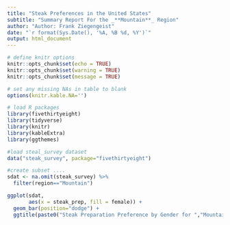 ```yaml
---
title: "Steak Preferences in the United States"
subtitle: "Summary Report For the _**Mountain**_ Region"
author: "Author: Frank Ziegengeist"
date: "`r format(Sys.Date(), '%A, %B %d, %Y')`"
output: html_document
---
```





```r
# define knitr options
knitr::opts_chunk$set(echo = TRUE)
knitr::opts_chunk$set(warning = TRUE)
knitr::opts_chunk$set(message = TRUE)

# set any missing NAs in table to blank
options(knitr.kable.NA='')

# load R packages
library(fivethirtyeight)
library(tidyverse)
library(knitr)
library(kableExtra)
library(ggthemes)

#load steal_survey dataset
data("steak_survey", package="fivethirtyeight")

#create subset ....
sdat <- na.omit(steak_survey) %>%
  filter(region=="Mountain")

ggplot(sdat, 
       aes(x = steak_prep, fill = female)) + 
  geom_bar(position="dodge") +
  ggtitle(paste0("Steak Preparation Preference by Gender for ","Mountain"," Region"))


``` 
